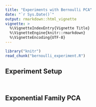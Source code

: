 ```yaml
---
title: "Experiments with Bernoulli PCA"
date: "`r Sys.Date()`"
output: rmarkdown::html_vignette
vignette: >
  %\VignetteIndexEntry{Vignette Title}
  %\VignetteEngine{knitr::rmarkdown}
  %\VignetteEncoding{UTF-8}
---
```


```r
library("knitr")
read_chunk("bernoulli_experiment.R")
```

## Experiment Setup

```r
```

```r
```

## Exponential Family PCA

```r
```

```r
```
